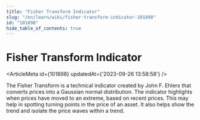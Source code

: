 ```yaml
---
title: "Fisher Transform Indicator"
slug: "/en/learn/wiki/fisher-transform-indicator-101898"
id: "101898"
hide_table_of_contents: true
---
```



# Fisher Transform Indicator

<ArticleMeta id={101898} updatedAt={'2023-09-26 13:58:58'} />
<div className='border-solid border-b border-t-0 my-4 border-[var(--ifm-color-gray-300)]' />

The Fisher Transform is a technical indicator created by John F. Ehlers that converts prices into a Gaussian normal distribution. The indicator highlights when prices have moved to an extreme, based on recent prices. This may help in spotting turning points in the price of an asset. It also helps show the trend and isolate the price waves within a trend.
